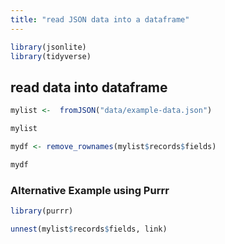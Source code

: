 ```yaml
---
title: "read JSON data into a dataframe"
---
```


```r
library(jsonlite)
library(tidyverse)
```


## read data into dataframe

```r
mylist <-  fromJSON("data/example-data.json")

mylist
```

```r
mydf <- remove_rownames(mylist$records$fields)

mydf

```


### Alternative Example using Purrr
```r
library(purrr)

unnest(mylist$records$fields, link)
```


